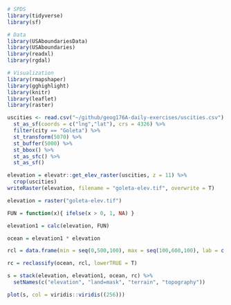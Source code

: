```r
# SPDS
library(tidyverse)
library(sf)

# Data
library(USAboundariesData)
library(USAboundaries)
library(readxl)
library(rgdal)

# Visualization
library(rmapshaper)
library(gghighlight)
library(knitr)
library(leaflet)
library(raster)

uscities <- read.csv("~/github/geog176A-daily-exercises/uscities.csv") %>% 
  st_as_sf(coords = c("lng","lat"), crs = 4326) %>% 
  filter(city == "Goleta") %>% 
  st_transform(5070) %>% 
  st_buffer(5000) %>% 
  st_bbox() %>% 
  st_as_sfc() %>% 
  st_as_sf()

elevation = elevatr::get_elev_raster(uscities, z = 11) %>% 
  crop(uscities)
writeRaster(elevation, filename = "goleta-elev.tif", overwrite = T)

elevation = raster("goleta-elev.tif")

FUN = function(x){ ifelse(x > 0, 1, NA) }

elevation1 = calc(elevation, FUN)

ocean = elevation1 * elevation

rcl = data.frame(min = seq(0,500,100), max = seq(100,600,100), lab = c(0:5))

rc = reclassify(ocean, rcl, lowerTRUE = T)

s = stack(elevation, elevation1, ocean, rc) %>% 
  setNames(c("elevation", "land=mask", "terrain", "topography"))

plot(s, col = viridis::viridis((256)))
```

